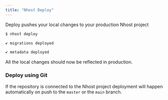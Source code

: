 ```yaml
---
title: "Nhost Deploy"
---
```


Deploy pushes your local changes to your production Nhost project

```bash
$ nhost deploy

✔ migrations deployed

✔ metadata deployed
```

All the local changes should now be reflected in production.

### Deploy using Git

If the repository is connected to the Nhost project deployment will happen automatically on push to the `master` or the `main` branch.
